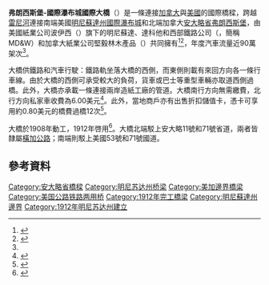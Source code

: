 '''弗朗西斯堡-國際瀑布城國際大橋'''（{{lang-en|Fort Frances–International Falls International Bridge}}）是一條連接[[加拿大|加拿大]]與[[美國|美國]]的國際橋樑，跨越[[雷尼河|雷尼河]]連接南端美國[[明尼蘇達州|明尼蘇達州]][[國際瀑布城|國際瀑布城]]和北端加拿大[[安大略省|安大略省]][[弗朗西斯堡|弗朗西斯堡]]，由美國紙業公司波伊西（{{lang|en|Boise Inc.}}）旗下的明尼蘇達、達科他和西部鐵路公司（{{lang|en|Minnesota, Dakota and Western Railway}}，簡稱MD&W）和加拿大紙業公司堅毅林木產品（{{lang|en|Resolute Forest Products}}）共同擁有<ref>{{cite web |author=Liala Helal |url=http://www.ifallsjournal.com/news/business_news/border-service-owners-of-international-bridge-report-increased-crossings-into/article_02c4d53a-6a22-11e1-b54a-001a4bcf6878.html |title=Border service, owners of International Bridge report increased crossings into Canada |publisher=''The Journal'' (International Falls) |date=2012-03-10 |accessdate=2014-03-20 }}</ref><ref>{{cite web |author=Duane Hicks |url=http://www.fftimes.com/node/252310 |title=Bridge, Customs celebration in the works |publisher=''Fort Frances Times'' |date=2012-06-12 |accessdate=2014-03-20 |archive-date=2014-03-21 |archive-url=https://web.archive.org/web/20140321010401/http://www.fftimes.com/node/252310 |dead-url=no }}</ref>，年度汽車流量近90萬架次<ref name="MPR"/>。

大橋供鐵路和汽車行駛：鐵路軌坐落大橋的西側，而東側則載有來回方向各一條行車線。由於大橋的西側可承受較大的負荷，貨車或巴士等重型車輛亦取道西側過橋。此外，大橋亦承載一條連接兩岸造紙工廠的管道。大橋南行方向無需繳費，北行方向私家車收費為6.00美元<ref>{{cite web |url=http://www.ezbordercrossing.com/travel-resources/international-bridge-tolls/international-falls-bridge-toll/#.Uytb8pWPLIU |title=International Falls Bridge Toll |publisher=ezbordercrossing.com |accessdate=2014-03-20 |archive-date=2014-03-21 |archive-url=https://web.archive.org/web/20140321012144/http://www.ezbordercrossing.com/travel-resources/international-bridge-tolls/international-falls-bridge-toll/#.Uytb8pWPLIU |dead-url=no }}</ref>。此外，當地商戶亦有出售折扣儲值卡，憑卡可享用約0.80美元的橋費過橋12次<ref name="MPR">{{cite web |author=Tom Robertson |url=http://www.mprnews.org/story/2006/04/13/bridgesale |title=Border towns want state, province to purchase International Bridge |publisher=MPR News |date=2006-05-17 |accessdate=2014-03-20 |archive-date=2014-03-21 |archive-url=https://web.archive.org/web/20140321011222/http://www.mprnews.org/story/2006/04/13/bridgesale |dead-url=no }}</ref>。

大橋於1908年動工，1912年啓用<ref>{{cite web |url=http://ifallschamber.com/international-falls-history/ |title=International Falls History |publisher=International Falls Area Chamber of Commerce |accessdate=2014-03-20 |archive-date=2014-03-21 |archive-url=https://web.archive.org/web/20140321021855/http://ifallschamber.com/international-falls-history/ |dead-url=no }}</ref>。大橋北端駁上安大略11號和71號省道，兩者皆隸屬[[橫加公路|橫加公路]]；南端則駁上美國53號和71號國道。

==參考資料==
{{reflist}}

[[Category:安大略省橋樑|Category:安大略省橋樑]]
[[Category:明尼苏达州桥梁|Category:明尼苏达州桥梁]]
[[Category:美加邊界橋梁|Category:美加邊界橋梁]]
[[Category:美国公路铁路两用桥|Category:美国公路铁路两用桥]]
[[Category:1912年完工橋梁|Category:1912年完工橋梁]]
[[Category:明尼蘇達州邊界|Category:明尼蘇達州邊界]]
[[Category:1912年明尼苏达州建立|Category:1912年明尼苏达州建立]]